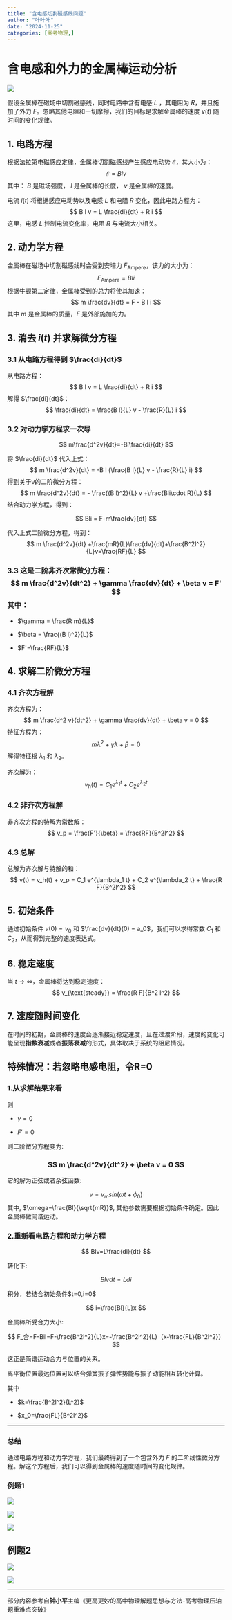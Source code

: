 ```yaml
---
title: "含电感切割磁感线问题"
author: "叶叶叶"
date: "2024-11-25"
categories: [高考物理,]
---
```


# 含电感和外力的金属棒运动分析

![](images/paste-2.png)

假设金属棒在磁场中切割磁感线，同时电路中含有电感 $L$ ，其电阻为 $R$，并且施加了外力 $F$。忽略其他电阻和一切摩擦，我们的目标是求解金属棒的速度 $v(t)$ 随时间的变化规律。

## 1. 电路方程

根据法拉第电磁感应定律，金属棒切割磁感线产生感应电动势 $\mathcal{E}$，其大小为： $$
\mathcal{E} = B l v
$$ 其中： $B$ 是磁场强度， $l$ 是金属棒的长度， $v$ 是金属棒的速度。

电流 $i(t)$ 将根据感应电动势以及电感 $L$ 和电阻 $R$ 变化，因此电路方程为： $$
B l v = L \frac{di}{dt} + R i
$$ 这里，电感 $L$ 控制电流变化率，电阻 $R$ 与电流大小相关。

## 2. 动力学方程

金属棒在磁场中切割磁感线时会受到安培力 $F_{\text{Ampere}}$，该力的大小为： $$
F_{\text{Ampere}} = B l i
$$ 根据牛顿第二定律，金属棒受到的总力将使其加速： $$
m \frac{dv}{dt} = F - B l i
$$ 其中 $m$ 是金属棒的质量，$F$ 是外部施加的力。

## 3. 消去 $i(t)$ 并求解微分方程

### 3.1 从电路方程得到 $\frac{di}{dt}$

从电路方程： $$
B l v = L \frac{di}{dt} + R i
$$ 解得 $\frac{di}{dt}$： $$
\frac{di}{dt} = \frac{B l}{L} v - \frac{R}{L} i
$$

### 3.2 对动力学方程求一次导

$$
m\frac{d^2v}{dt}=-Bl\frac{di}{dt}
$$

将 $\frac{di}{dt}$ 代入上式： $$
m \frac{d^2v}{dt} = -B l (\frac{B l}{L} v - \frac{R}{L} i)
$$ 得到关于v的二阶微分方程： $$
m \frac{d^2v}{dt} = - \frac{(B l)^2}{L} v +\frac{Bli\cdot R}{L}
$$ 结合动力学方程，得到：

$$
Bli = F-m\frac{dv}{dt}
$$

代入上式二阶微分方程，得到： $$
m \frac{d^2v}{dt} +\frac{mR}{L}\frac{dv}{dt}+\frac{B^2l^2}{L}v=\frac{RF}{L}
$$

### 3.3 这是二阶非齐次常微分方程： $$
m \frac{d^2v}{dt^2} + \gamma \frac{dv}{dt} + \beta v = F'
$$ 其中：

-   $\gamma = \frac{R m}{L}$

-   $\beta = \frac{(B l)^2}{L}$

-   $F'=\frac{RF}{L}$

## 4. 求解二阶微分方程

### 4.1 齐次方程解

齐次方程为： $$
m \frac{d^2 v}{dt^2} + \gamma \frac{dv}{dt} + \beta v = 0
$$ 特征方程为： $$
m \lambda^2 + \gamma \lambda + \beta = 0
$$ 解得特征根 $\lambda_1$ 和 $\lambda_2$。

齐次解为： $$
v_h(t) = C_1 e^{\lambda_1 t} + C_2 e^{\lambda_2 t}
$$

### 4.2 非齐次方程解

非齐次方程的特解为常数解： $$
v_p = \frac{F'}{\beta} = \frac{RF}{B^2l^2}
$$

### 4.3 总解

总解为齐次解与特解的和： $$
v(t) = v_h(t) + v_p = C_1 e^{\lambda_1 t} + C_2 e^{\lambda_2 t} + \frac{R F}{B^2l^2}
$$

## 5. 初始条件

通过初始条件 $v(0) = v_0$ 和 $\frac{dv}{dt}(0) = a_0$，我们可以求得常数 $C_1$ 和 $C_2$，从而得到完整的速度表达式。

## 6. 稳定速度

当 $t \to \infty$，金属棒将达到稳定速度： $$
v_{\text{steady}} = \frac{R F}{B^2 l^2}
$$

## 7. 速度随时间变化

在时间的初期，金属棒的速度会逐渐接近稳定速度，且在过渡阶段，速度的变化可能呈现**指数衰减**或者**振荡衰减**的形式，具体取决于系统的阻尼情况。

## 特殊情况：若忽略电感电阻，令R=0

### 1.从求解结果来看

则

-   $\gamma=0$

-   $F'=0$

则二阶微分方程变为:

### $$
m \frac{d^2v}{dt^2}  + \beta v = 0
$$

它的解为正弦或者余弦函数:

$$
v=v_m sin(\omega t+\phi_0)
$$ 其中, $\omega=\frac{Bl}{\sqrt{mR}}$, 其他参数需要根据初始条件确定。因此金属棒做简谐运动。

### 2.重新看电路方程和动力学方程

$$
Blv=L\frac{di}{dt}
$$

转化下:

$$
Blv dt = Ldi
$$

积分，若结合初始条件\$t=0,i=0\$

$$
i=\frac{Bl}{L}x
$$

金属棒所受合力大小:

$$
F_合=F-Bil=F-\frac{B^2l^2}{L}x=-\frac{B^2l^2}{L}（x-\frac{FL}{B^2l^2}）
$$

这正是简谐运动合力与位置的关系。

离平衡位置最远位置可以结合弹簧振子弹性势能与振子动能相互转化计算。

其中

-   $k=\frac{B^2l^2}{L^2}$

-   $x_0=\frac{FL}{B^2l^2}$

------------------------------------------------------------------------

### 总结

通过电路方程和动力学方程，我们最终得到了一个包含外力 $F$ 的二阶线性微分方程。解这个方程后，我们可以得到金属棒的速度随时间的变化规律。

### 例题1

![](images/paste-2.png)

![](images/paste-3.png)

![](images/paste-4.png)

## 例题2

![](images/paste-5.png)

![](images/paste-6.png)



------------------------------------------------------------------------
部分内容参考自**钟小平**主编《更高更妙的高中物理解题思想与方法-高考物理压轴题重难点突破》